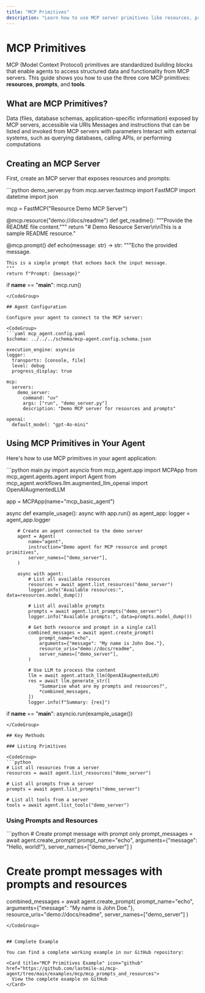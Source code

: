 ```yaml
---
title: "MCP Primitives"
description: "Learn how to use MCP server primitives like resources, prompts, and tools in your agent applications"
---
```


# MCP Primitives

MCP (Model Context Protocol) primitives are standardized building blocks that enable agents to access structured data and functionality from MCP servers. This guide shows you how to use the three core MCP primitives: **resources**, **prompts**, and **tools**.

## What are MCP Primitives?

<CardGroup cols={3}>
  <Card title="Resources" icon="database">
    Data (files, database schemas, application-specific information) exposed by MCP servers, accessible via URIs
  </Card>
  <Card title="Prompts" icon="message-lines">
    Messages and instructions that can be listed and invoked from MCP servers with parameters
  </Card>
  <Card title="Tools" icon="wrench">
    Interact with external systems, such as querying databases, calling APIs, or performing computations
  </Card>
</CardGroup>

## Creating an MCP Server

First, create an MCP server that exposes resources and prompts:

<CodeGroup>
```python demo_server.py
from mcp.server.fastmcp import FastMCP
import datetime
import json

mcp = FastMCP("Resource Demo MCP Server")

@mcp.resource("demo://docs/readme")
def get_readme():
    """Provide the README file content."""
    return "# Demo Resource Server\n\nThis is a sample README resource."

@mcp.prompt()
def echo(message: str) -> str:
    """Echo the provided message.
    
    This is a simple prompt that echoes back the input message.
    """
    return f"Prompt: {message}"

if __name__ == "__main__":
    mcp.run()
```
</CodeGroup>

## Agent Configuration

Configure your agent to connect to the MCP server:

<CodeGroup>
```yaml mcp_agent.config.yaml
$schema: ../../../schema/mcp-agent.config.schema.json

execution_engine: asyncio
logger:
  transports: [console, file]
  level: debug
  progress_display: true

mcp:
  servers:
    demo_server:
      command: "uv"
      args: ["run", "demo_server.py"]
      description: "Demo MCP server for resources and prompts"

openai:
  default_model: "gpt-4o-mini"
```
</CodeGroup>

## Using MCP Primitives in Your Agent

Here's how to use MCP primitives in your agent application:

<CodeGroup>
```python main.py
import asyncio
from mcp_agent.app import MCPApp
from mcp_agent.agents.agent import Agent
from mcp_agent.workflows.llm.augmented_llm_openai import OpenAIAugmentedLLM

app = MCPApp(name="mcp_basic_agent")

async def example_usage():
    async with app.run() as agent_app:
        logger = agent_app.logger
        
        # Create an agent connected to the demo server
        agent = Agent(
            name="agent",
            instruction="Demo agent for MCP resource and prompt primitives",
            server_names=["demo_server"],
        )

        async with agent:
            # List all available resources
            resources = await agent.list_resources("demo_server")
            logger.info("Available resources:", data=resources.model_dump())

            # List all available prompts
            prompts = await agent.list_prompts("demo_server")
            logger.info("Available prompts:", data=prompts.model_dump())

            # Get both resource and prompt in a single call
            combined_messages = await agent.create_prompt(
                prompt_name="echo",
                arguments={"message": "My name is John Doe."},
                resource_uris="demo://docs/readme",
                server_names=["demo_server"],
            )

            # Use LLM to process the content
            llm = await agent.attach_llm(OpenAIAugmentedLLM)
            res = await llm.generate_str([
                "Summarise what are my prompts and resources?",
                *combined_messages,
            ])
            logger.info(f"Summary: {res}")

if __name__ == "__main__":
    asyncio.run(example_usage())
```
</CodeGroup>

## Key Methods

### Listing Primitives

<CodeGroup>
```python
# List all resources from a server
resources = await agent.list_resources("demo_server")

# List all prompts from a server  
prompts = await agent.list_prompts("demo_server")

# List all tools from a server
tools = await agent.list_tools("demo_server")
```
</CodeGroup>


### Using Prompts and Resources

<CodeGroup>
```python
# Create prompt message with prompt only
prompt_messages = await agent.create_prompt(
    prompt_name="echo",
    arguments={"message": "Hello, world!"},
    server_names=["demo_server"]
)

# Create prompt messages with prompts and resources
combined_messages = await agent.create_prompt(
    prompt_name="echo",
    arguments={"message": "My name is John Doe."},
    resource_uris="demo://docs/readme",
    server_names=["demo_server"]
)
```
</CodeGroup>


## Complete Example

You can find a complete working example in our GitHub repository:

<Card title="MCP Primitives Example" icon="github" href="https://github.com/lastmile-ai/mcp-agent/tree/main/examples/mcp/mcp_prompts_and_resources">
  View the complete example on GitHub
</Card>